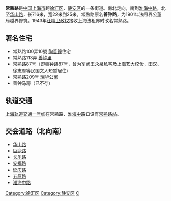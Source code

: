 '''常熟路'''是[[中国|中国]][[上海市|上海市]]跨[[徐汇区|徐汇区]]、[[静安区|静安区]]的一条街道。南北走向，南到[[淮海中路|淮海中路]]，北至[[华山路_(上海)|华山路]]，长716米，宽22米到25米。常熟路原名'''善钟路'''，为1901年法租界公董局越界修筑。1943年[[汪精卫政权|汪精卫政权]]接收上海法租界时改名常熟路。
==著名住宅==
*常熟路100弄10號 [[陶善鐘|陶善鐘]]住宅
*常熟路113弄 [[善钟里|善钟里]] 
*常熟路87号（即善钟路87号，曾为军阀王永泉私宅及上海艺大校舍，田汉、徐志摩等民国文人短暂居住)
*常熟路209号 [[瑞华公寓|瑞华公寓]]
*善钟马房（已不存）

== 轨道交通 ==

[[上海轨道交通一号线|上海轨道交通一号线]]在常熟路、[[淮海中路|淮海中路]]口设有[[常熟路站|常熟路站]]。

== 交会道路（北向南） ==
*[[华山路|华山路]]
*[[巨鹿路|巨鹿路]]
*[[长乐路|长乐路]]
*[[安福路|安福路]]
*[[延庆路|延庆路]]
*[[五原路|五原路]]
*[[淮海中路|淮海中路]]

[[Category:徐汇区|Category:徐汇区]]
[[Category:静安区|Category:静安区]]
[[Category:上海道路|C]]


{{SH-stub}}